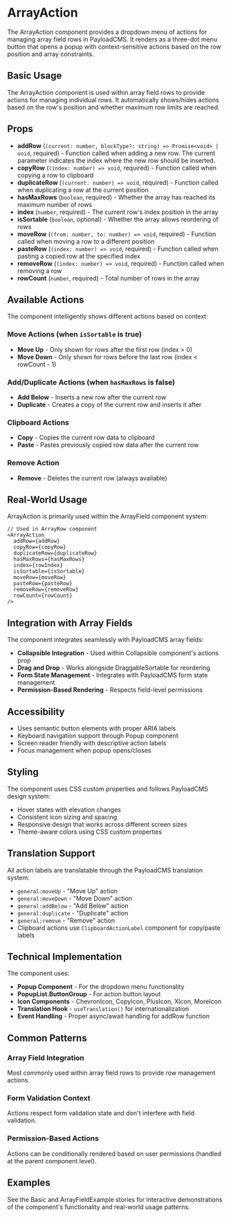 # ArrayAction

The ArrayAction component provides a dropdown menu of actions for managing array field rows in PayloadCMS. It renders as a three-dot menu button that opens a popup with context-sensitive actions based on the row position and array constraints.

## Basic Usage

The ArrayAction component is used within array field rows to provide actions for managing individual rows. It automatically shows/hides actions based on the row's position and whether maximum row limits are reached.

## Props

- **addRow** (`(current: number, blockType?: string) => Promise<void> | void`, required) - Function called when adding a new row. The current parameter indicates the index where the new row should be inserted.
- **copyRow** (`(index: number) => void`, required) - Function called when copying a row to clipboard
- **duplicateRow** (`(current: number) => void`, required) - Function called when duplicating a row at the current position
- **hasMaxRows** (`boolean`, required) - Whether the array has reached its maximum number of rows
- **index** (`number`, required) - The current row's index position in the array
- **isSortable** (`boolean`, optional) - Whether the array allows reordering of rows
- **moveRow** (`(from: number, to: number) => void`, required) - Function called when moving a row to a different position
- **pasteRow** (`(index: number) => void`, required) - Function called when pasting a copied row at the specified index
- **removeRow** (`(index: number) => void`, required) - Function called when removing a row
- **rowCount** (`number`, required) - Total number of rows in the array

## Available Actions

The component intelligently shows different actions based on context:

### Move Actions (when `isSortable` is true)

- **Move Up** - Only shown for rows after the first row (index > 0)
- **Move Down** - Only shown for rows before the last row (index < rowCount - 1)

### Add/Duplicate Actions (when `hasMaxRows` is false)

- **Add Below** - Inserts a new row after the current row
- **Duplicate** - Creates a copy of the current row and inserts it after

### Clipboard Actions

- **Copy** - Copies the current row data to clipboard
- **Paste** - Pastes previously copied row data after the current row

### Remove Action

- **Remove** - Deletes the current row (always available)

## Real-World Usage

ArrayAction is primarily used within the ArrayField component system:

```tsx
// Used in ArrayRow component
<ArrayAction
  addRow={addRow}
  copyRow={copyRow}
  duplicateRow={duplicateRow}
  hasMaxRows={hasMaxRows}
  index={rowIndex}
  isSortable={isSortable}
  moveRow={moveRow}
  pasteRow={pasteRow}
  removeRow={removeRow}
  rowCount={rowCount}
/>
```

## Integration with Array Fields

The component integrates seamlessly with PayloadCMS array fields:

- **Collapsible Integration** - Used within Collapsible component's actions prop
- **Drag and Drop** - Works alongside DraggableSortable for reordering
- **Form State Management** - Integrates with PayloadCMS form state management
- **Permission-Based Rendering** - Respects field-level permissions

## Accessibility

- Uses semantic button elements with proper ARIA labels
- Keyboard navigation support through Popup component
- Screen reader friendly with descriptive action labels
- Focus management when popup opens/closes

## Styling

The component uses CSS custom properties and follows PayloadCMS design system:

- Hover states with elevation changes
- Consistent icon sizing and spacing
- Responsive design that works across different screen sizes
- Theme-aware colors using CSS custom properties

## Translation Support

All action labels are translatable through the PayloadCMS translation system:

- `general:moveUp` - "Move Up" action
- `general:moveDown` - "Move Down" action
- `general:addBelow` - "Add Below" action
- `general:duplicate` - "Duplicate" action
- `general:remove` - "Remove" action
- Clipboard actions use `ClipboardActionLabel` component for copy/paste labels

## Technical Implementation

The component uses:

- **Popup Component** - For the dropdown menu functionality
- **PopupList.ButtonGroup** - For action button layout
- **Icon Components** - ChevronIcon, CopyIcon, PlusIcon, XIcon, MoreIcon
- **Translation Hook** - `useTranslation()` for internationalization
- **Event Handling** - Proper async/await handling for addRow function

## Common Patterns

### Array Field Integration

Most commonly used within array field rows to provide row management actions.

### Form Validation Context

Actions respect form validation state and don't interfere with field validation.

### Permission-Based Actions

Actions can be conditionally rendered based on user permissions (handled at the parent component level).

## Examples

See the Basic and ArrayFieldExample stories for interactive demonstrations of the component's functionality and real-world usage patterns.
